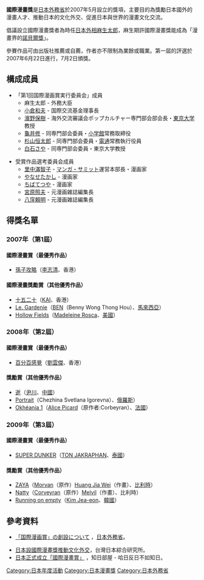 {{japanese|japanese=国際漫画賞|kana=こくさいまんがしょう|romaji=Kokusai Manga Shō}}
'''國際漫畫獎'''是[[日本|日本]][[外務省_(日本)|外務省]]於2007年5月設立的獎項，主要目的為獎勵日本國外的漫畫人才、推動日本的文化外交、促進日本與世界的漫畫文化交流。

倡議設立國際漫畫獎者為時任[[日本外相|日本外相]][[麻生太郎|麻生太郎]]，麻生期許國際漫畫獎能成為「漫畫界的[[諾貝爾獎|諾貝爾獎]]」。

參賽作品可由出版社推薦或自薦，作者亦不限制為業餘或職業。第一屆的評選於2007年6月22日進行，7月2日頒獎。

== 構成成員 ==
*「第1回国際漫画賞実行委員会」成員
** 麻生太郎 -  外務大臣
** [[小倉和夫|小倉和夫]] - 国際交流基金理事長
** [[濱野保樹|濱野保樹]] - 海外交流審議会ポップカルチャー専門部会部会長・[[東京大学|東京大学]]教授
** [[龜井修|龜井修]] -  同専門部会委員・[[小学館|小学館]]常務取締役
** [[杉山恒太郎|杉山恒太郎]] - 同専門部会委員・[[電通|電通]]常務執行役員
** [[白石さや|白石さや]] - 同専門部会委員・東京大学教授

*受賞作品選考委員会成員
** [[里中滿智子|里中滿智子]] - [[マンガ・サミット|マンガ・サミット]]運営本部長・漫画家
** [[やなせたかし|やなせたかし]] - 漫画家
** [[ちばてつや|ちばてつや]] - 漫画家
** [[宮原照夫|宮原照夫]] - 元漫画雑誌編集長
** [[八窪頼明|八窪頼明]] - 元漫画雑誌編集長　

== 得獎名單 ==
=== 2007年（第1屆） ===
====國際漫畫賞（最優秀作品）====
*[[孫子攻略|孫子攻略]]（[[李志清|李志清]]、香港）
====國際漫畫獎勵賞（其他優秀作品）====
*[[十五二十|十五二十]]（[[KAI|KAI]]、香港）
*[[Le._Gardenie|Le. Gardenie]]（[[BEN|BEN]]（Benny Wong Thong Hou）、[[馬來西亞|馬來西亞]]）
*[[Hollow_Fields|Hollow Fields]]（[[Madeleine_Rosca|Madeleine Rosca]]、[[美國|美國]]）

=== 2008年（第2屆） ===
====國際漫畫賞（最優秀作品）====
*[[百分百感覺|百分百感覺]]（[[劉雲傑|劉雲傑]]、香港）
====獎勵賞（其他優秀作品）====
*[[逝|逝]]（[[尹川|尹川]]、[[中國|中國]]）
*[[Portrait|Portrait]]（Chezhina Svetlana Igorevna）、[[俄羅斯|俄羅斯]]）
*[[Okhéania_1|Okhéania 1]]（[[Alice_Picard|Alice Picard]]（原作者:Corbeyran）、[[法國|法國]]）

=== 2009年（第3屆） ===
====國際漫畫賞（最優秀作品）====
*[[SUPER_DUNKER|SUPER DUNKER]]（[[TON_JAKRAPHAN|TON JAKRAPHAN]]、[[泰國|泰國]]）
====獎勵賞（其他優秀作品）====
*[[ZAYA|ZAYA]]（[[Morvan|Morvan]]（原作）[[Huang_Jia_Wei|Huang Jia Wei]]（作畫）、[[比利時|比利時]]）
*[[Natty|Natty]]（[[Corveyran|Corveyran]]（原作）[[Melvil|Melvil]]（作畫）、比利時）
*[[Running_on_empty|Running on empty]]（[[Kim_Jea-eon|Kim Jea-eon]]、[[韓國|韓國]]）

==參考資料==
* {{ja}} [http://www.mofa.go.jp/mofaj/press/release/h19/5/1173498_804.html 「国際漫画賞」の創設について] {{Wayback|url=http://www.mofa.go.jp/mofaj/press/release/h19/5/1173498_804.html |date=20190626134411 }}，[[日本外務省|日本外務省]]。
* [https://web.archive.org/web/20070927223903/http://www.japanresearch.org.tw/hotnews-6055.asp 日本設國際漫畫獎推動文化外交]，台灣日本綜合研究所。
* [http://www.cuhkacs.org/~benng/Bo-Blog/read.php?712 日本正式成立「國際漫畫賞」] {{Wayback|url=http://www.cuhkacs.org/~benng/Bo-Blog/read.php?712 |date=20190609112423 }}，知日部屋 - 哈日反日不如知日。

[[Category:日本年度活動|Category:日本年度活動]]
[[Category:日本漫畫獎|Category:日本漫畫獎]]
[[Category:日本外務省|Category:日本外務省]]